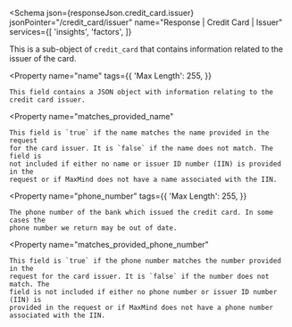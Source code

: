 
<Schema
  json={responseJson.credit_card.issuer}
  jsonPointer="/credit_card/issuer"
  name="Response | Credit Card | Issuer"
  services={[
    'insights',
    'factors',
  ]}
>
  This is a sub-object of `credit_card` that contains information related to the
  issuer of the card.

  <Property
    name="name"
    tags={{
      'Max Length': 255,
    }}
  >
    This field contains a JSON object with information relating to the credit card issuer.
  </Property>

  <Property
    name="matches_provided_name"
  >
    This field is `true` if the name matches the name provided in the request
    for the card issuer. It is `false` if the name does not match. The field is
    not included if either no name or issuer ID number (IIN) is provided in the
    request or if MaxMind does not have a name associated with the IIN.
  </Property>

  <Property
    name="phone_number"
    tags={{
      'Max Length': 255,
    }}
  >
    The phone number of the bank which issued the credit card. In some cases the
    phone number we return may be out of date.
  </Property>

  <Property
    name="matches_provided_phone_number"
  >
    This field is `true` if the phone number matches the number provided in the
    request for the card issuer. It is `false` if the number does not match. The
    field is not included if either no phone number or issuer ID number (IIN) is
    provided in the request or if MaxMind does not have a phone number
    associated with the IIN.
  </Property>
</Schema>

